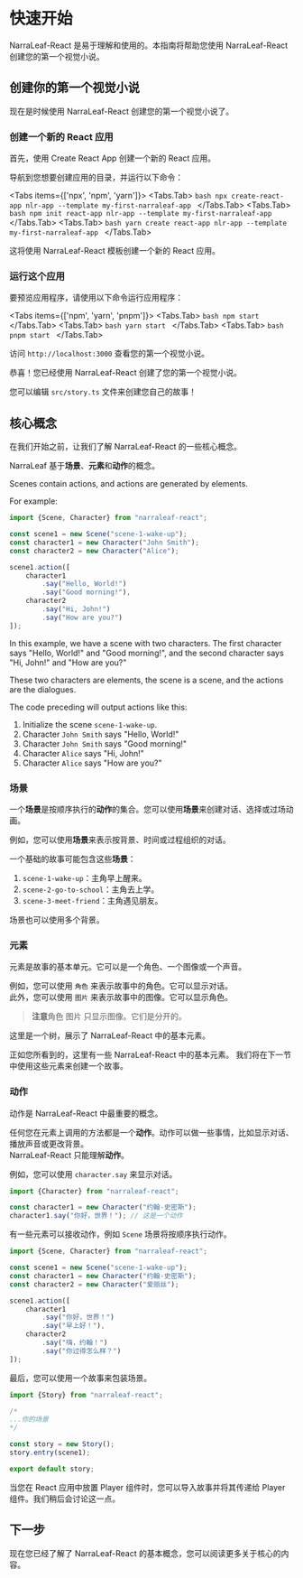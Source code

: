 
# 快速开始

NarraLeaf-React 是易于理解和使用的。本指南将帮助您使用 NarraLeaf-React 创建您的第一个视觉小说。

## 创建你的第一个视觉小说

现在是时候使用 NarraLeaf-React 创建您的第一个视觉小说了。

<Steps>

### 创建一个新的 React 应用

首先，使用 Create React App 创建一个新的 React 应用。

导航到您想要创建应用的目录，并运行以下命令：

<Tabs items={['npx', 'npm', 'yarn']}>
    <Tabs.Tab>
        ```bash
        npx create-react-app nlr-app --template my-first-narraleaf-app
        ```
    </Tabs.Tab>
    <Tabs.Tab>
        ```bash
        npm init react-app nlr-app --template my-first-narraleaf-app
        ```
    </Tabs.Tab>
    <Tabs.Tab>
        ```bash
        yarn create react-app nlr-app --template my-first-narraleaf-app
        ```
    </Tabs.Tab>
</Tabs>

这将使用 NarraLeaf-React 模板创建一个新的 React 应用。

### 运行这个应用

要预览应用程序，请使用以下命令运行应用程序：

<Tabs items={['npm', 'yarn', 'pnpm']}>
    <Tabs.Tab>
        ```bash
        npm start
        ```
    </Tabs.Tab>
    <Tabs.Tab>
        ```bash
        yarn start
        ```
    </Tabs.Tab>
    <Tabs.Tab>
        ```bash
        pnpm start
        ```
    </Tabs.Tab>
</Tabs>

访问 `http://localhost:3000` 查看您的第一个视觉小说。

</Steps>

恭喜！您已经使用 NarraLeaf-React 创建了您的第一个视觉小说。

您可以编辑 `src/story.ts` 文件来创建您自己的故事！

## 核心概念

在我们开始之前，让我们了解 NarraLeaf-React 的一些核心概念。

NarraLeaf 基于**场景**、**元素**和**动作**的概念。

Scenes contain actions, and actions are generated by elements.

For example:

```typescript
import {Scene, Character} from "narraleaf-react";

const scene1 = new Scene("scene-1-wake-up");
const character1 = new Character("John Smith");
const character2 = new Character("Alice");

scene1.action([
    character1
        .say("Hello, World!")
        .say("Good morning!"),
    character2
        .say("Hi, John!")
        .say("How are you?")
]);
```

In this example, we have a scene with two characters.
The first character says "Hello, World!" and "Good morning!",
and the second character says "Hi, John!" and "How are you?"

These two characters are elements, the scene is a scene, and the actions are the dialogues.

The code preceding will output actions like this:

1. Initialize the scene `scene-1-wake-up`.
2. Character `John Smith` says "Hello, World!"
3. Character `John Smith` says "Good morning!"
4. Character `Alice` says "Hi, John!"
5. Character `Alice` says "How are you?"

### 场景

一个**场景**是按顺序执行的**动作**的集合。您可以使用**场景**来创建对话、选择或过场动画。

例如，您可以使用**场景**来表示按背景、时间或过程组织的对话。 

一个基础的故事可能包含这些**场景**：  
1. `scene-1-wake-up`：主角早上醒来。  
2. `scene-2-go-to-school`：主角去上学。  
3. `scene-3-meet-friend`：主角遇见朋友。  

场景也可以使用多个背景。

### 元素

元素是故事的基本单元。它可以是一个角色、一个图像或一个声音。

例如，您可以使用 `角色` 来表示故事中的角色。它可以显示对话。  
此外，您可以使用 `图片` 来表示故事中的图像。它可以显示角色。
> **注意**角色 图片 只显示图像。它们是分开的。

这里是一个树，展示了 NarraLeaf-React 中的基本元素。

<FileTree>
    <FileTree.Folder name="Story（故事）" defaultOpen>
        <FileTree.File name="Scene（场景）" />
        <FileTree.Folder name="Character（角色）" defaultOpen>
            <FileTree.File name="Sentence（句子）" />
            <FileTree.File name="Word（单词）" />
        </FileTree.Folder>
        <FileTree.File name="Image（图片）" />
        <FileTree.File name="Sound（声音）" />
        <FileTree.File name="Menu（选项）" />
        <FileTree.File name="Script（脚本）" />
        <FileTree.File name="Condition（条件）" />
        <FileTree.File name="Control（控制）" />
        <FileTree.File name="Text（文本）" />
    </FileTree.Folder>
    <FileTree.Folder name="Animation（动画）" defaultOpen>
        <FileTree.File name="Transform（变换）" />
        <FileTree.File name="Transition（过渡）" />
    </FileTree.Folder>
</FileTree>

正如您所看到的，这里有一些 NarraLeaf-React 中的基本元素。
我们将在下一节中使用这些元素来创建一个故事。

### 动作

动作是 NarraLeaf-React 中最重要的概念。

任何您在元素上调用的方法都是一个**动作**。动作可以做一些事情，比如显示对话、播放声音或更改背景。  
NarraLeaf-React 只能理解**动作**。

例如，您可以使用 `character.say` 来显示对话。

```typescript
import {Character} from "narraleaf-react";

const character1 = new Character("约翰-史密斯");
character1.say("你好，世界！"); // 这是一个动作
```

有一些元素可以接收动作，例如 `Scene`
场景将按顺序执行动作。

```typescript
import {Scene, Character} from "narraleaf-react";

const scene1 = new Scene("scene-1-wake-up");
const character1 = new Character("约翰-史密斯");
const character2 = new Character("爱丽丝");

scene1.action([
    character1
        .say("你好，世界！")
        .say("早上好！"),
    character2
        .say("嗨，约翰！")
        .say("你过得怎么样？")
]);
```

最后，您可以使用一个故事来包装场景。

```typescript
import {Story} from "narraleaf-react";

/*
...你的场景
*/

const story = new Story();
story.entry(scene1);

export default story;
```

当您在 React 应用中放置 Player 组件时，您可以导入故事并将其传递给 Player 组件。我们稍后会讨论这一点。

## 下一步

现在您已经了解了 NarraLeaf-React 的基本概念，您可以阅读更多关于核心的内容。

<Cards num={1}>
    <Cards.Card
        title="核心"
        description="Learn more about the core concepts of NarraLeaf-React."
        href="/documentation/core"
        arrow
    />
</Cards>

